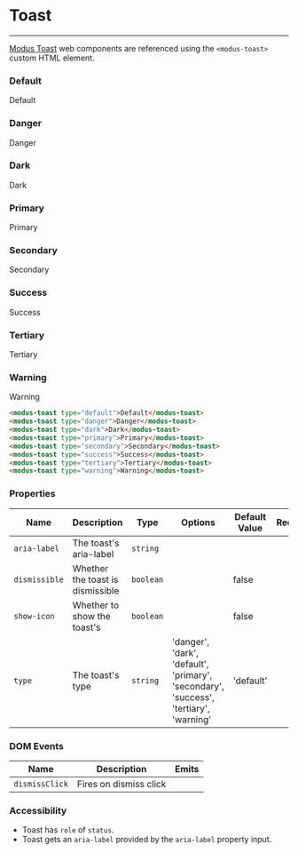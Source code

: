 
# Toast

---

[Modus Toast](https://modus.trimble.com/components/toasts/) web components are referenced using the `<modus-toast>` custom HTML element.

<Anchor storyId="components-toast--default" />

### Default

<modus-toast type="default">Default</modus-toast>

<Anchor storyId="components-toast--danger" />

### Danger

<modus-toast type="danger">Danger</modus-toast>

<Anchor storyId="components-toast--dark" />

### Dark

<modus-toast type="dark">Dark</modus-toast>

<Anchor storyId="components-toast--primary" />

### Primary

<modus-toast type="primary">Primary</modus-toast>

<Anchor storyId="components-toast--secondary" />

### Secondary

<modus-toast type="secondary">Secondary</modus-toast>

<Anchor storyId="components-toast--success" />

### Success

<modus-toast type="success">Success</modus-toast>

<Anchor storyId="components-toast--tertiary" />

### Tertiary

<modus-toast type="tertiary">Tertiary</modus-toast>

<Anchor storyId="components-toast--warning" />

### Warning

<modus-toast type="warning">Warning</modus-toast>

```html
<modus-toast type="default">Default</modus-toast>
<modus-toast type="danger">Danger</modus-toast>
<modus-toast type="dark">Dark</modus-toast>
<modus-toast type="primary">Primary</modus-toast>
<modus-toast type="secondary">Secondary</modus-toast>
<modus-toast type="success">Success</modus-toast>
<modus-toast type="tertiary">Tertiary</modus-toast>
<modus-toast type="warning">Warning</modus-toast>
```

### Properties

| Name          | Description                      | Type      | Options                                                                               | Default Value | Required |
| ------------- | -------------------------------- | --------- | ------------------------------------------------------------------------------------- | ------------- | -------- |
| `aria-label`  | The toast's aria-label           | `string`  |                                                                                       |               |
| `dismissible` | Whether the toast is dismissible | `boolean` |                                                                                       | false         |
| `show-icon`   | Whether to show the toast's      | `boolean` |                                                                                       | false         |
| `type`        | The toast's type                 | `string`  | 'danger', 'dark', 'default', 'primary', 'secondary', 'success', 'tertiary', 'warning' | 'default'     |

### DOM Events

| Name           | Description            | Emits |
| -------------- | ---------------------- | ----- |
| `dismissClick` | Fires on dismiss click |       |

### Accessibility

- Toast has `role` of `status`.
- Toast gets an `aria-label` provided by the `aria-label` property input.
